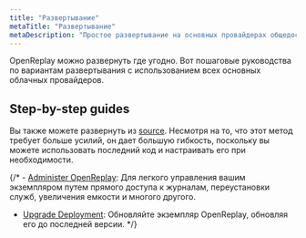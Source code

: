 ```yaml
---
title: "Развертывание"
metaTitle: "Развертывание"
metaDescription: "Простое развертывание на основных провайдерах общедоступных облаков (AWS, GCP, Azure, DigitalOcean, Scaleway и OVHcloud)."
---
```


OpenReplay можно развернуть где угодно. Вот пошаговые руководства по вариантам развертывания с использованием всех основных облачных провайдеров.


## Step-by-step guides
<div class="grid grid-cols-2 md:grid-cols-4 gap-4 card">
    <IconText url="/deployment/deploy-aws" title="AWS" />
    <IconText url="/deployment/deploy-azure" title="Azure" />
    <IconText url="/deployment/deploy-gcp" title="GCP" />
    <IconText url="/deployment/deploy-digitalocean" title="digitalocean" />
    <IconText url="/deployment/deploy-scaleway" title="ScaleWay" />
    <IconText url="/deployment/deploy-ovhcloud" title="OVHCloud" />
    <IconText url="/deployment/deploy-ubuntu" title="Ubuntu" />
    <IconText url="/deployment/deploy-kubernetes" title="Kubernetes" />
</div>

Вы также можете развернуть из [source](/deployment/deploy-source). Несмотря на то, что этот метод требует больше усилий, он дает большую гибкость, поскольку вы можете использовать последний код и настраивать его при необходимости.

{/* - [Administer OpenReplay](/deployment/openreplay-admin): Для легкого управления вашим экземпляром путем прямого доступа к журналам, переустановки служб, увеличения емкости и многого другого.
- [Upgrade Deployment](/deployment/upgrade): Обновляйте экземпляр OpenReplay, обновляя его до последней версии.
*/}

<div class="grid grid-cols-1 md:grid-cols-12 gap-4">
<ORCard url="/deployment/openreplay-admin" title="Administer OpenReplay"   description="Для легкого управления вашим экземпляром путем прямого доступа к журналам, переустановки служб, увеличения емкости и многого другого." icon="administer" width="50"/>
<ORCard url="/deployment/upgrade" title="Upgrade Deployment"   description="Убедитесь, что ваш экземпляр OpenReplay остается актуальным, обновив его до последней версии." icon="upgrade" width="50"/>
</div>
